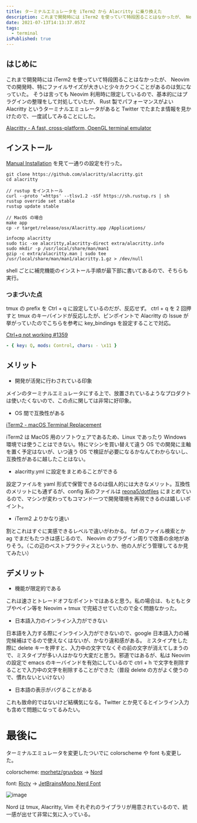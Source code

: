 ```yaml
---
title: ターミナルエミュレータを iTerm2 から Alacritty に乗り換えた
description: これまで開発時には iTerm2 を使っていて特段困ることはなかったが、 Neovim での開発時、特にファイルサイズが大きいと少々カクつくことがあるのは気になっていた。 そうは言っても Neovim 利用時に限定しているので、基本的にはプラグインの整理をして対処していたが、 Rust 製でパフォーマンスがよい Alacritty というターミナルエミュレータがあると Twitter でたまたま情報を見かけたので、一度試してみることにした。
date: 2021-07-13T14:13:37.057Z
tags:
  - terminal
isPublished: true
---
```


## はじめに

これまで開発時には iTerm2 を使っていて特段困ることはなかったが、 Neovim での開発時、特にファイルサイズが大きいと少々カクつくことがあるのは気になっていた。 そうは言っても Neovim 利用時に限定しているので、基本的にはプラグインの整理をして対処していたが、 Rust 製でパフォーマンスがよい Alacritty というターミナルエミュレータがあると Twitter でたまたま情報を見かけたので、一度試してみることにした。

[Alacritty - A fast, cross-platform, OpenGL terminal emulator](https://github.com/alacritty/alacritty)

## インストール

[Manual Installation](https://github.com/alacritty/alacritty/blob/master/INSTALL.md#manual-installation) を見て一通りの設定を行った。

```shell
git clone https://github.com/alacritty/alacritty.git
cd alacritty

// rustup をインストール
curl --proto '=https' --tlsv1.2 -sSf https://sh.rustup.rs | sh
rustup override set stable
rustup update stable

// MacOS の場合
make app
cp -r target/release/osx/Alacritty.app /Applications/

infocmp alacritty
sudo tic -xe alacritty,alacritty-direct extra/alacritty.info
sudo mkdir -p /usr/local/share/man/man1
gzip -c extra/alacritty.man | sudo tee /usr/local/share/man/man1/alacritty.1.gz > /dev/null
```

shell ごとに補完機能のインストール手順が最下部に書いてあるので、そちらも実行。

### つまづいた点

tmux の prefix を Ctrl + q に設定しているのだが、反応せず。
ctrl + q を 2 回押すと tmux のキーバインドが反応したが、ピンポイントで Alacritty の Issue が挙がっていたのでこちらを参考に key_bindings を設定することで対応。

[Ctrl+q not working #1359](https://github.com/alacritty/alacritty/issues/1359)

```yaml
- { key: Q, mods: Control, chars: - \x11 }
```

## メリット

- 開発が活発に行わされている印象

メインのターミナルエミュレータにする上で、放置されているようなプロダクトは使いたくないので、この点に関しては非常に好印象。

- OS 間で互換性がある

[iTerm2 - macOS Terminal Replacement](https://iterm2.com/)

iTerm2 は MacOS 用のソフトウェアであるため、Linux であったり Windows 環境では使うことはできない。特にマシンを買い替えて違う OS での開発に主軸を置く予定はないが、いつ違う OS で検証が必要になるかなんてわからないし、互換性があるに越したことはない。

- alacritty.yml に設定をまとめることができる

設定ファイルを yaml 形式で保管できるのは個人的には大きなメリット。互換性のメリットにも通ずるが、config 系のファイルは [reona5/dotfiles](https://github.com/reona5/dotfiles) にまとめているので、マシンが変わってもコマンド一つで開発環境を再現できるのは嬉しいポイント。

- iTerm2 よりかなり速い

割とこれはすぐに実感できるレベルで違いがわかる。 fzf のファイル検索とか ag でまだもたつきは感じるので、 Neovim のプラグイン周りで改善の余地がありそう。（この辺のベストプラクティスというか、他の人がどう管理してるか見てみたい）

## デメリット

- 機能が限定的である

これは速さとトレードオフなポイントではあると思う。私の場合は、もともとタブやペイン等を Neovim + tmux で完結させていたので全く問題なかった。

- 日本語入力のインライン入力ができない

日本語を入力する際にインライン入力ができないので、google 日本語入力の補完候補はでるので使えなくはないが、かなり違和感がある。
ミスタイプをした際に delete キーを押すと、入力中の文字でなくその前の文字が消えてしまうので、ミスタイプが多い人はかなり大変だと思う。邪道ではあるが、私は Neovim の設定で emacs のキーバインドを有効にしているので ctrl + h で文字を削除することで入力中の文字を削除することができた（普段 delete の方がよく使うので、慣れないといけない）

- 日本語の表示がバグることがある

これも致命的ではないけど結構気になる。Twitter とか見てるとインライン入力も含めて問題になってるみたい。

# 最後に

ターミナルエミュレータを変更したついでに colorscheme や font も変更した。

colorscheme: [morhetz/gruvbox](https://github.com/morhetz/gruvbox) -> [Nord](https://www.nordtheme.com/)

font: [Ricty](https://rictyfonts.github.io/) -> [JetBrainsMono Nerd Font](https://www.nerdfonts.com/font-downloads)

![image](https://user-images.githubusercontent.com/46399968/125487027-3d0142e0-baa5-4d55-839f-458259518e3c.png)

Nord は tmux, Alacritty, Vim それぞれのライブラリが用意されているので、統一感が出せて非常に気に入っている。
